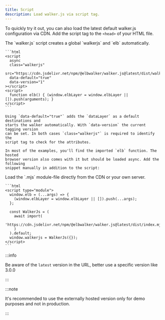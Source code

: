 ```yaml
---
title: Script
description: Load walker.js via script tag.
---
```



To quickly try it out, you can also load the latest default walker.js
configuration via CDN. Add the script tag to the `<head>` of your HTML file.

<Tabs>
  <TabItem value="script" label="Scripts" default>
    The `walker.js` script creates a global `walkerjs` and `elb` automatically.

    ```html
    <script
      async
      class="walkerjs"
      src="https://cdn.jsdelivr.net/npm/@elbwalker/walker.js@latest/dist/walker.js"
      data-default="true"
      data-version="1"
    ></script>
    <script>
      function elb() { (window.elbLayer = window.elbLayer || []).push(arguments); }
    </script>
    ```

    Using `data-default="true"` adds the `dataLayer` as a default destinations and
    starts the walker automatically. With `data-version` the current tagging version
    can be set. In both cases `class="walkerjs"` is required to identify the
    script tag to check for the attributes.

    In most of the examples, you'll find the imported `elb` function. The hosted
    browser version also comes with it but should be loaded async. Add the following
    snippet manually in addition to the script:

  </TabItem>
  <TabItem value="module" label="Module">
    Load the `.mjs` module-file directly from the CDN or your own server.
    
    ```html
    <script type="module">
      window.elb = (...args) => {
        (window.elbLayer = window.elbLayer || []).push(...args);
      };

      const WalkerJs = (
        await import(
          'https://cdn.jsdelivr.net/npm/@elbwalker/walker.js@latest/dist/index.mjs'
        )
      ).default;
      window.walkerjs = WalkerJs({});
    </script>
    ```

  </TabItem>
</Tabs>

:::info

Be aware of the `latest` version in the URL, better use a specific version like
3.0.0

:::

:::note

It's recommended to use the externally hosted version only for demo purposes and
not in production.

:::
